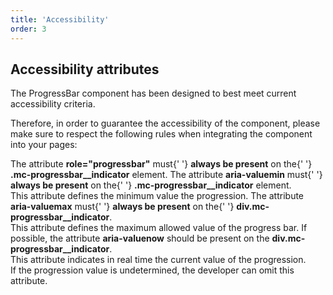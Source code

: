 ```yaml
---
title: 'Accessibility'
order: 3
---
```


## Accessibility attributes

The ProgressBar component has been designed to best meet current accessibility criteria.

Therefore, in order to guarantee the accessibility of the component, please make sure to respect the following rules when integrating the component into your pages:

<HintItem>
  The attribute <strong>role="progressbar"</strong> must{' '}
  <strong>always be present</strong> on the{' '}
  <strong>.mc-progressbar__indicator</strong> element.
</HintItem>
<HintItem>
  The attribute <strong>aria-valuemin</strong> must{' '}
  <strong>always be present</strong> on the{' '}
  <strong>.mc-progressbar__indicator</strong> element. <br />
  This attribute defines the minimum value the progression.
</HintItem>
<HintItem>
  The attribute <strong>aria-valuemax</strong> must{' '}
  <strong>always be present</strong> on the{' '}
  <strong>div.mc-progressbar__indicator</strong>. <br />
  This attribute defines the maximum allowed value of the progress bar.
</HintItem>
<HintItem>
  If possible, the attribute <strong>aria-valuenow</strong> should be present on
  the <strong>div.mc-progressbar__indicator</strong>. <br />
  This attribute indicates in real time the current value of the progression. <br />
  If the progression value is undetermined, the developer can omit this
  attribute.
</HintItem>
